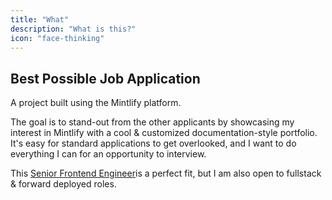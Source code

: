```yaml
---
title: "What"
description: "What is this?"
icon: "face-thinking"
---
```


## Best Possible Job Application

A project built using the Mintlify platform.

The goal is to stand-out from the other applicants by showcasing my interest in Mintlify with a cool & customized documentation-style portfolio. It's easy for standard applications to get overlooked, and I want to do everything I can for an opportunity to interview.

This [Senior Frontend Engineer](https://jobs.ashbyhq.com/Mintlify/596990a3-1198-46f0-bb96-b31203b5f92d)is a perfect fit, but I am also open to fullstack & forward deployed roles.
